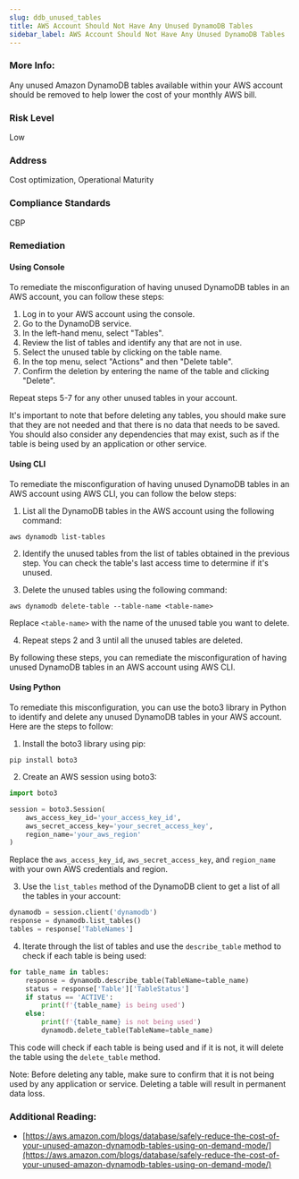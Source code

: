 ```yaml
---
slug: ddb_unused_tables
title: AWS Account Should Not Have Any Unused DynamoDB Tables
sidebar_label: AWS Account Should Not Have Any Unused DynamoDB Tables
---
```


### More Info:

Any unused Amazon DynamoDB tables available within your AWS account should be removed to help lower the cost of your monthly AWS bill.

### Risk Level

Low

### Address

Cost optimization, Operational Maturity

### Compliance Standards

CBP


### Remediation

#### Using Console

To remediate the misconfiguration of having unused DynamoDB tables in an AWS account, you can follow these steps:

1. Log in to your AWS account using the console.
2. Go to the DynamoDB service.
3. In the left-hand menu, select "Tables".
4. Review the list of tables and identify any that are not in use.
5. Select the unused table by clicking on the table name.
6. In the top menu, select "Actions" and then "Delete table".
7. Confirm the deletion by entering the name of the table and clicking "Delete".

Repeat steps 5-7 for any other unused tables in your account.

It's important to note that before deleting any tables, you should make sure that they are not needed and that there is no data that needs to be saved. You should also consider any dependencies that may exist, such as if the table is being used by an application or other service.

#### Using CLI

To remediate the misconfiguration of having unused DynamoDB tables in an AWS account using AWS CLI, you can follow the below steps:

1. List all the DynamoDB tables in the AWS account using the following command:

```
aws dynamodb list-tables
```

2. Identify the unused tables from the list of tables obtained in the previous step. You can check the table's last access time to determine if it's unused.

3. Delete the unused tables using the following command:

```
aws dynamodb delete-table --table-name <table-name>
```

Replace `<table-name>` with the name of the unused table you want to delete.

4. Repeat steps 2 and 3 until all the unused tables are deleted.

By following these steps, you can remediate the misconfiguration of having unused DynamoDB tables in an AWS account using AWS CLI.

#### Using Python

To remediate this misconfiguration, you can use the boto3 library in Python to identify and delete any unused DynamoDB tables in your AWS account. Here are the steps to follow:

1. Install the boto3 library using pip:

```
pip install boto3
```

2. Create an AWS session using boto3:

```python
import boto3

session = boto3.Session(
    aws_access_key_id='your_access_key_id',
    aws_secret_access_key='your_secret_access_key',
    region_name='your_aws_region'
)
```

Replace the `aws_access_key_id`, `aws_secret_access_key`, and `region_name` with your own AWS credentials and region.

3. Use the `list_tables` method of the DynamoDB client to get a list of all the tables in your account:

```python
dynamodb = session.client('dynamodb')
response = dynamodb.list_tables()
tables = response['TableNames']
```

4. Iterate through the list of tables and use the `describe_table` method to check if each table is being used:

```python
for table_name in tables:
    response = dynamodb.describe_table(TableName=table_name)
    status = response['Table']['TableStatus']
    if status == 'ACTIVE':
        print(f'{table_name} is being used')
    else:
        print(f'{table_name} is not being used')
        dynamodb.delete_table(TableName=table_name)
```

This code will check if each table is being used and if it is not, it will delete the table using the `delete_table` method.

Note: Before deleting any table, make sure to confirm that it is not being used by any application or service. Deleting a table will result in permanent data loss.


### Additional Reading:

- [https://aws.amazon.com/blogs/database/safely-reduce-the-cost-of-your-unused-amazon-dynamodb-tables-using-on-demand-mode/](https://aws.amazon.com/blogs/database/safely-reduce-the-cost-of-your-unused-amazon-dynamodb-tables-using-on-demand-mode/) 

